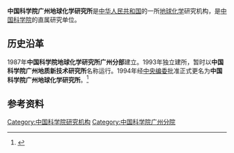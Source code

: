 '''中国科学院广州地球化学研究所'''是[[中华人民共和国|中华人民共和国]]的一所[[地球化学|地球化学]]研究机构，是[[中国科学院|中国科学院]]的直属研究单位。

== 历史沿革 ==
1987年'''中国科学院地球化学研究所广州分部'''建立。1993年独立建所，暂时以'''中国科学院广州地质新技术研究所'''名称运行。1994年经[[中央编委|中央编委]]批准正式更名为'''中国科学院广州地球化学研究所'''。<ref>{{Cite journal|url=https://kns.cnki.net/KCMS/detail/detail.aspx?dbcode=CJFQ&dbname=CJFD2012&filename=GKFC201201037&v=MDAyMjhiK2RtRnlIZ1dyL1BJaWJOYmJHNEg5UE1ybzlHWTRSOGVYMUx1eFlTN0RoMVQzcVRyV00xRnJDVVI3cWY=|title=中国科学院广州地球化学研究所|author=|year=2012|issue=01|issn=1006-222X|journal=高科技与产业化|doi=|access-date=2020-08-19|archive-date=2021-06-09|archive-url=https://web.archive.org/web/20210609121652/https://kns.cnki.net/KCMS/detail/detail.aspx?dbcode=CJFQ&dbname=CJFD2012&filename=GKFC201201037&v=MDAyMjhiK2RtRnlIZ1dyL1BJaWJOYmJHNEg5UE1ybzlHWTRSOGVYMUx1eFlTN0RoMVQzcVRyV00xRnJDVVI3cWY%3D|dead-url=no}}</ref>

== 参考资料 ==
{{reflist}}

[[Category:中国科学院研究机构|Category:中国科学院研究机构]]
[[Category:中国科学院广州分院|Category:中国科学院广州分院]]